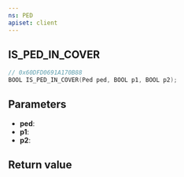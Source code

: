 ```yaml
---
ns: PED
apiset: client
---
```

## IS_PED_IN_COVER

```c
// 0x60DFD0691A170B88
BOOL IS_PED_IN_COVER(Ped ped, BOOL p1, BOOL p2);
```


## Parameters
* **ped**:
* **p1**:
* **p2**:

## Return value